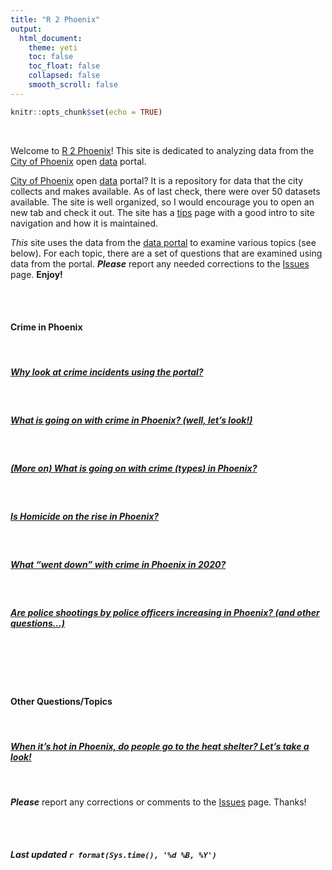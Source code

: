 ```yaml
---
title: "R 2 Phoenix"
output: 
  html_document:
    theme: yeti
    toc: false
    toc_float: false
    collapsed: false
    smooth_scroll: false
---
```


```r
knitr::opts_chunk$set(echo = TRUE)
```
<br>

Welcome to [R 2 Phoenix]()! This site is dedicated to analyzing data from the [City of Phoenix](https://www.phoenix.gov/) open [data](https://www.phoenixopendata.com/) portal.

[City of Phoenix](https://www.phoenix.gov/) open [data](https://www.phoenixopendata.com/) portal? It is a repository for data that the city collects and makes available. As of last check, there were over 50 datasets available. The site is well organized, so I would encourage you to open an new tab and check it out. The site has a [tips](https://www.phoenixopendata.com/pages/tips) page with a good intro to site navigation and how it is maintained.  

*This* site uses the data from the [data portal](https://www.phoenixopendata.com/) to examine various topics (see below). For each topic, there are a set of questions that are examined using data from the portal. ***Please*** report any needed corrections to the [Issues](https://github.com/jacobtnyoung/R2PhX/issues) page. **Enjoy!**  


<br><br>

#### **Crime in Phoenix**  

<br>

##### [Why look at crime incidents using the portal?](https://jacobtnyoung.github.io/R2PhX/projects/PHXcrime.html)  

<br>

##### [What is going on with crime in Phoenix? (well, let's look!)](https://jacobtnyoung.github.io/R2PhX/projects/PHXcrime_trends.html)

<br>

##### [(More on) What is going on with crime (**types**) in Phoenix?](https://jacobtnyoung.github.io/R2PhX/projects/PHXcrime_types.html)

<br>

##### [Is **Homicide** on the rise in Phoenix?](https://jacobtnyoung.github.io/R2PhX/projects/PHXcrime_homicide.html)

<br>

##### [What "went down" with crime in Phoenix in 2020?](https://jacobtnyoung.github.io/R2PhX/projects/PHXcrime_types_2020.html)

<br>

##### [Are police shootings by police officers increasing in Phoenix? (and other questions...)](https://jacobtnyoung.github.io/R2PhX/projects/PHXcrime_police_shootings.html)

<br>

<br><br>

#### **Other Questions/Topics**  

<br>

##### [When it's hot in Phoenix, do people go to the heat shelter? Let's take a look!](https://jacobtnyoung.github.io/R2PhX/projects/PHX_heat_shelter_2020.html)

<br>

***Please*** report any corrections or comments to the [Issues](https://github.com/jacobtnyoung/R2PhX/issues/new) page. Thanks!

<br><br>

###### ***Last updated `r format(Sys.time(), '%d %B, %Y')`***